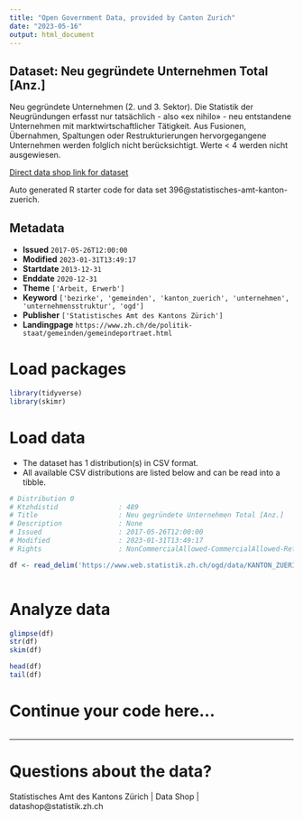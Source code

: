 ```yaml
---
title: "Open Government Data, provided by Canton Zurich"
date: "2023-05-16"
output: html_document
---
```


## Dataset: Neu gegründete Unternehmen Total [Anz.]

Neu gegründete Unternehmen (2. und 3. Sektor). Die Statistik der Neugründungen erfasst nur tatsächlich - also «ex nihilo» - neu entstandene Unternehmen mit marktwirtschaftlicher Tätigkeit. Aus Fusionen, Übernahmen, Spaltungen oder Restrukturierungen hervorgegangene Unternehmen werden folglich nicht berücksichtigt. Werte < 4 werden nicht ausgewiesen.

[Direct data shop link for dataset](https://www.zh.ch/de/politik-staat/opendata.html#/datasets/396@statistisches-amt-kanton-zuerich)

Auto generated R starter code for data set 396@statistisches-amt-kanton-zuerich.

## Metadata

- **Issued** `2017-05-26T12:00:00`
- **Modified** `2023-01-31T13:49:17`
- **Startdate** `2013-12-31`
- **Enddate** `2020-12-31`
- **Theme** `['Arbeit, Erwerb']`
- **Keyword** `['bezirke', 'gemeinden', 'kanton_zuerich', 'unternehmen', 'unternehmensstruktur', 'ogd']`
- **Publisher** `['Statistisches Amt des Kantons Zürich']`
- **Landingpage** `https://www.zh.ch/de/politik-staat/gemeinden/gemeindeportraet.html`


# Load packages

```r

library(tidyverse)
library(skimr)

```

# Load data

-   The dataset has 1 distribution(s) in CSV format.
-   All available CSV distributions are listed below and can be read into a tibble.

```r

# Distribution 0
# Ktzhdistid               : 489
# Title                    : Neu gegründete Unternehmen Total [Anz.]
# Description              : None
# Issued                   : 2017-05-26T12:00:00
# Modified                 : 2023-01-31T13:49:17
# Rights                   : NonCommercialAllowed-CommercialAllowed-ReferenceRequired

df <- read_delim('https://www.web.statistik.zh.ch/ogd/data/KANTON_ZUERICH_353.csv')



```

# Analyze data

```r

glimpse(df)
str(df)
skim(df)

head(df)
tail(df)

```

# Continue your code here...

```r

```

------------------------------------------------------------------------

# Questions about the data?

Statistisches Amt des Kantons Zürich | Data Shop | datashop@statistik.zh.ch

